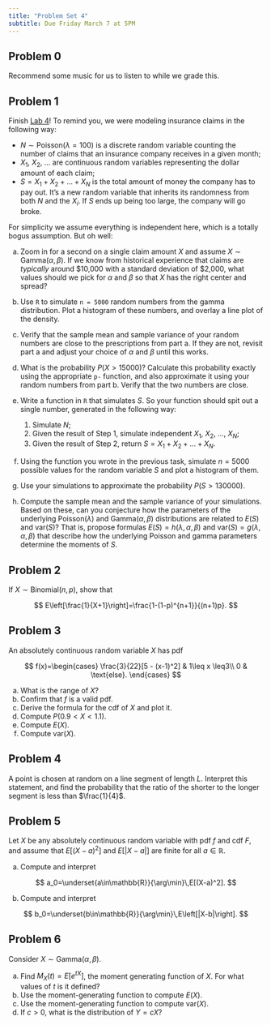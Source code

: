 ```yaml
---
title: "Problem Set 4"
subtitle: Due Friday March 7 at 5PM
---
```


## Problem 0

Recommend some music for us to listen to while we grade this.

## Problem 1

Finish [Lab 4](/labs/lab-4.html)! To remind you, we were modeling insurance claims in the following way:

-   $N\sim\text{Poisson}(\lambda=100)$ is a discrete random variable counting the number of claims that an insurance company receives in a given month;
-   $X_1$, $X_2$, ... are continuous random variables representing the dollar amount of each claim;
-   $S=X_1+X_2+...+X_N$ is the total amount of money the company has to pay out. It's a new random variable that inherits its randomness from both $N$ and the $X_i$. If $S$ ends up being too large, the company will go broke.

For simplicity we assume everything is independent here, which is a totally bogus assumption. But oh well:

a.  Zoom in for a second on a single claim amount $X$ and assume $X\sim\text{Gamma}(\alpha,\,\beta)$. If we know from historical experience that claims are *typically* around \$10,000 with a standard deviation of \$2,000, what values should we pick for $\alpha$ and $\beta$ so that $X$ has the right center and spread?

b.  Use `R` to simulate `n = 5000` random numbers from the gamma distribution. Plot a histogram of these numbers, and overlay a line plot of the density.

c.  Verify that the sample mean and sample variance of your random numbers are close to the prescriptions from part a. If they are not, revisit part a and adjust your choice of $\alpha$ and $\beta$ until this works.

d.  What is the probability $P(X > 15000)$? Calculate this probability exactly using the appropriate `p-` function, and also approximate it using your random numbers from part b. Verify that the two numbers are close.

e.  Write a function in `R` that simulates $S$. So your function should spit out a single number, generated in the following way:

    1.  Simulate $N$;
    2.  Given the result of Step 1, simulate independent $X_1$, $X_2$, ..., $X_N$;
    3.  Given the result of Step 2, return $S=X_1+X_2+...+X_N$.

f.  Using the function you wrote in the previous task, simulate $n=5000$ possible values for the random variable $S$ and plot a histogram of them.

g.  Use your simulations to approximate the probability $P(S>130000)$.

h.  Compute the sample mean and the sample variance of your simulations. Based on these, can you conjecture how the parameters of the underlying $\text{Poisson}(\lambda)$ and $\text{Gamma}(\alpha,\,\beta)$ distributions are related to $E(S)$ and $\text{var}(S)$? That is, propose formulas $E(S)=h(\lambda,\,\alpha,\,\beta)$ and $\text{var}(S)=g(\lambda,\,\alpha,\,\beta)$ that describe how the underlying Poisson and gamma parameters determine the moments of $S$.

## Problem 2

If $X\sim\text{Binomial}(n,\,p)$, show that

$$
E\left[\frac{1}{X+1}\right]=\frac{1-(1-p)^{n+1}}{(n+1)p}.
$$

## Problem 3

An absolutely continuous random variable $X$ has pdf

$$
f(x)=\begin{cases}
\frac{3}{22}[5 - (x-1)^2] & 1\leq x \leq3\\
0 & \text{else}.
\end{cases}
$$

a.  What is the range of $X$?
b.  Confirm that $f$ is a valid pdf.
c.  Derive the formula for the cdf of $X$ and plot it.
d.  Compute $P(0.9 < X < 1.1)$.
e.  Compute $E(X)$.
f.  Compute $\text{var}(X)$.

## Problem 4

A point is chosen at random on a line segment of length $L$. Interpret this statement, and find the probability that the ratio of the shorter to the longer segment is less than $\frac{1}{4}$.

## Problem 5

Let $X$ be any absolutely continuous random variable with pdf $f$ and cdf $F$, and assume that $E[(X-a)^2]$ and $E\left[|X-a|\right]$ are finite for all $a\in \mathbb{R}$.

a.  Compute and interpret

$$
a_0=\underset{a\in\mathbb{R}}{\arg\min}\,E[(X-a)^2].
$$

b.  Compute and interpret

$$
b_0=\underset{b\in\mathbb{R}}{\arg\min}\,E\left[|X-b|\right].
$$

## Problem 6

Consider $X\sim\textrm{Gamma}(\alpha,\,\beta)$.

a.  Find $M_X(t)=E[e^{tX}]$, the moment generating function of $X$. For what values of $t$ is it defined?
b.  Use the moment-generating function to compute $E(X)$.
c.  Use the moment-generating function to compute $\text{var}(X)$.
d.  If $c>0$, what is the distribution of $Y=cX$?
